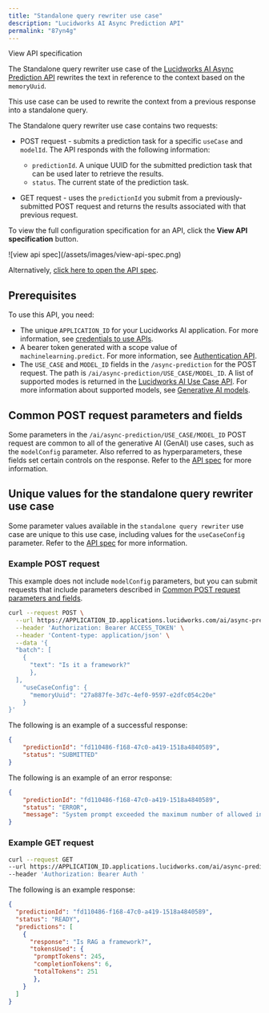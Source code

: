 ```yaml
---
title: "Standalone query rewriter use case"
description: "Lucidworks AI Async Prediction API"
permalink: "87yn4g"
---
```


View API specification

The Standalone query rewriter use case of the [Lucidworks AI Async Prediction API](/lw-platform/ai/55ug0f/async-prediction-api) rewrites the text in reference to the context based on the `memoryUuid`.

This use case can be used to rewrite the context from a previous response into a standalone query.

The Standalone query rewriter use case contains two requests:

* POST request - submits a prediction task for a specific `useCase` and `modelId`. The API responds with the following information:

  + `predictionId`. A unique UUID for the submitted prediction task that can be used later to retrieve the results.
  + `status`. The current state of the prediction task.
* GET request - uses the `predictionId` you submit from a previously-submitted POST request and returns the results associated with that previous request.

<Note>

To view the full configuration specification for an API, click the **View API specification** button.

<Frame>![view api spec](/assets/images/view-api-spec.png)</Frame>

Alternatively, [click here to open the API spec](?open-api=true).

</Note>



## Prerequisites

To use this API, you need:

* The unique `APPLICATION_ID` for your Lucidworks AI application. For more information, see [credentials to use APIs](/lw-platform/platform/oqzogo/apis-and-credentials#credentials).
* A bearer token generated with a scope value of `machinelearning.predict`. For more information, see [Authentication API](/lw-platform/ai/oa96k5/authentication-api).
* The `USE_CASE` and `MODEL_ID` fields in the `/async-prediction` for the POST request. The path is `/ai/async-prediction/USE_CASE/MODEL_ID`. A list of supported modes is returned in the [Lucidworks AI Use Case API](/lw-platform/ai/0stpyb/use-case-api). For more information about supported models, see [Generative AI models](/lw-platform/ai/r7ai90/generative-ai#generative-ai-models).

## Common POST request parameters and fields

Some parameters in the `/ai/async-prediction/USE_CASE/MODEL_ID` POST request are common to all of the generative AI (GenAI) use cases, such as the `modelConfig` parameter.
Also referred to as hyperparameters, these fields set certain controls on the response.
Refer to the [API spec](?open-api=true) for more information.

## Unique values for the standalone query rewriter use case

Some parameter values available in the `standalone query rewriter` use case are unique to this use case, including values for the `useCaseConfig` parameter.
Refer to the [API spec](?open-api=true) for more information.

### Example POST request

This example does not include `modelConfig` parameters, but you can submit requests that include parameters described in [Common POST request parameters and fields](#common-post-request-parameters-and-fields).

```bash
curl --request POST \
  --url https://APPLICATION_ID.applications.lucidworks.com/ai/async-prediction/standalone-query-rewriter/MODEL_ID \
  --header 'Authorization: Bearer ACCESS_TOKEN' \
  --header 'Content-type: application/json' \
  --data '{
  "batch": [
    {
      "text": "Is it a framework?"
      },
  ],
    "useCaseConfig": {
      "memoryUuid": "27a887fe-3d7c-4ef0-9597-e2dfc054c20e"
    }
}'

```

The following is an example of a successful response:

```json
{
	"predictionId": "fd110486-f168-47c0-a419-1518a4840589",
	"status": "SUBMITTED"
}

```

The following is an example of an error response:

```json
{
	"predictionId": "fd110486-f168-47c0-a419-1518a4840589",
	"status": "ERROR",
	"message": "System prompt exceeded the maximum number of allowed input tokens: 81 vs -1091798"
}

```

### Example GET request

```bash
curl --request GET
--url https://APPLICATION_ID.applications.lucidworks.com/ai/async-prediction/PREDICTION_ID
--header 'Authorization: Bearer Auth '

```

The following is an example response:

```json
{
  "predictionId": "fd110486-f168-47c0-a419-1518a4840589",
  "status": "READY",
  "predictions": [
    {
      "response": "Is RAG a framework?",
      "tokensUsed": {
       "promptTokens": 245,
       "completionTokens": 6,
       "totalTokens": 251
       },
    }
  ]
}

```